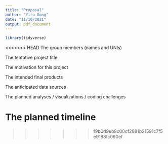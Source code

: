 ```yaml
---
title: "Proposal"
author: "Yiru Gong"
date: "11/10/2021"
output: pdf_document
---
```


```r
library(tidyverse)
```

<<<<<<< HEAD
The group members (names and UNIs)

The tentative project title

The motivation for this project

The intended final products

The anticipated data sources

The planned analyses / visualizations / coding challenges

The planned timeline
=======
>>>>>>> f9b0d9eb8c00cf2881b21591c7f5e9188fc090ef

